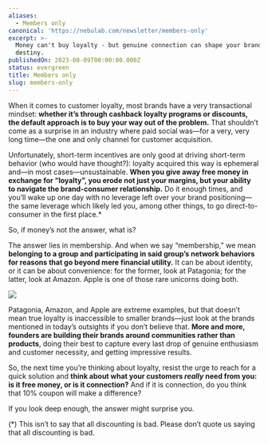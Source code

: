 ```yaml
---
aliases:
  - Members only
canonical: 'https://nebulab.com/newsletter/members-only'
excerpt: >-
  Money can't buy loyalty - but genuine connection can shape your brand's
  destiny.
publishedOn: 2023-08-09T00:00:00.000Z
status: evergreen
title: Members only
slug: members-only
---
```

When it comes to customer loyalty, most brands have a very transactional mindset: **whether it’s through cashback loyalty programs or discounts, the default approach is to buy your way out of the problem.** That shouldn’t come as a surprise in an industry where paid social was—for a very, very long time—the one and only channel for customer acquisition.

Unfortunately, short-term incentives are only good at driving short-term behavior (who would have thought?): loyalty acquired this way is ephemeral and—in most cases—unsustainable. **When you give away free money in exchange for “loyalty”, you erode not just your margins, but your ability to navigate the brand-consumer relationship.** Do it enough times, and you’ll wake up one day with no leverage left over your brand positioning—the same leverage which likely led you, among other things, to go direct-to-consumer in the first place.\*

So, if money’s not the answer, what is?

The answer lies in membership. And when we say “membership,” we mean **belonging to a group and participating in said group’s network behaviors for reasons that go beyond mere financial utility.** It can be about identity, or it can be about convenience: for the former, look at Patagonia; for the latter, look at Amazon. Apple is one of those rare unicorns doing both.

![](https://mcusercontent.com/679f4835b2683d59bc5762ec3/images/aefc9382-8f85-e705-23fc-80054765d245.jpg)

Patagonia, Amazon, and Apple are extreme examples, but that doesn’t mean true loyalty is inaccessible to smaller brands—just look at the brands mentioned in today’s outsights if you don’t believe that. **More and more, founders are building their brands around communities rather than products**, doing their best to capture every last drop of genuine enthusiasm and customer necessity, and getting impressive results.

So, the next time you’re thinking about loyalty, resist the urge to reach for a quick solution and **think about what your customers _really_ need from you: is it free money, or is it connection?** And if it is connection, do you think that 10% coupon will make a difference?

If you look deep enough, the answer might surprise you.

(\*) This isn’t to say that all discounting is bad. Please don’t quote us saying that all discounting is bad.
